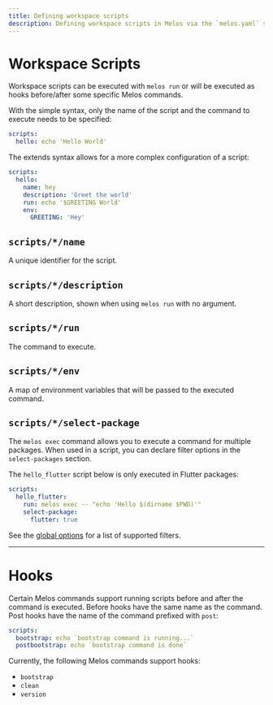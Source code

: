 ```yaml
---
title: Defining workspace scripts
description: Defining workspace scripts in Melos via the `melos.yaml` scripts definition.
---
```


# Workspace Scripts

Workspace scripts can be executed with `melos run` or will be executed as hooks before/after some
specific Melos commands.

With the simple syntax, only the name of the script and the command to execute needs to be specified:

```yaml
scripts:
  hello: echo 'Hello World'
```

The extends syntax allows for a more complex configuration of a script:

```yaml
scripts:
  hello:
    name: hey
    description: 'Greet the world'
    run: echo '$GREETING World'
    env:
      GREETING: 'Hey'
```

## `scripts/*/name`

A unique identifier for the script.

## `scripts/*/description`

A short description, shown when using `melos run` with no argument.

## `scripts/*/run`

The command to execute.

## `scripts/*/env`

A map of environment variables that will be passed to the executed command.

## `scripts/*/select-package`

The `melos exec` command allows you to execute a command for multiple packages. When used
in a script, you can declare filter options in the `select-packages` section.

The `hello_flutter` script below is only executed in Flutter packages:

```yaml
scripts:
  hello_flutter:
    run: melos exec -- "echo 'Hello $(dirname $PWD)'"
    select-package:
      flutter: true
```

See the [global options](/filters) for a list of supported filters.


----

# Hooks

Certain Melos commands support running scripts before and after the command is executed.
Before hooks have the same name as the command. Post hooks have the name of the command prefixed with `post`:

```yaml
scripts:
  bootstrap: echo `bootstrap command is running...`
  postbootstrap: echo `bootstrap command is done`
```

Currently, the following Melos commands support hooks:

- `bootstrap`
- `clean`
- `version`